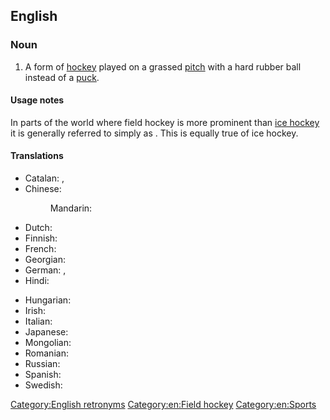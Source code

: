 {{also|field-hockey}}
==English==
{{wikipedia}}

===Noun===
{{en-noun|-}}

# A form of [[hockey]] played on a grassed [[pitch]] with a hard rubber ball instead of a [[puck]].

====Usage notes====
In parts of the world where field hockey is more prominent than [[ice hockey]] it is generally referred to simply as {{m|en|hockey}}. This is equally true of ice hockey.

====Translations====
{{trans-top|form of hockey}}
* Catalan: {{t+|ca|hoquei sobre herba|m}}, {{t+|ca|hoquei}}
* Chinese:
*: Mandarin: {{t+|cmn|曲棍球|tr=qūgùnqiú|sc=Hani}}
* Dutch: {{t-needed|nl}}
* Finnish: {{t|fi|maahockey}}
* French: {{t+|fr|hockey sur gazon|m}}
* Georgian: {{t|ka|ბალახის ჰოკეი}}
* German: {{t+|de|Hockey|n}}, {{t|de|Feldhockey|n}}
* Hindi: {{t-needed|hi}}
{{trans-mid}}
* Hungarian: {{t+|hu|gyeplabda}}
* Irish: {{t|ga|haca|m}}
* Italian: {{t|it|hockey su prato|m}}
* Japanese: {{t+|ja|フィールドホッケー|tr=fīrudohokkē|sc=Jpan}}
* Mongolian: {{t|mn|талбайн хоккей|sc=Cyrl}}
* Romanian: {{t|ro|hochei pe iarbă|n}}
* Russian: {{t|ru|хокке́й на траве́|m}}
* Spanish: {{t|es|hockey sobre hierba|m}}
* Swedish: {{t+|sv|landhockey|c}}
{{trans-bottom}}

[[Category:English retronyms]]
[[Category:en:Field hockey]]
[[Category:en:Sports]]